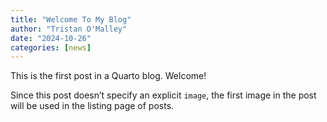 ```yaml
---
title: "Welcome To My Blog"
author: "Tristan O'Malley"
date: "2024-10-26"
categories: [news]
---
```


This is the first post in a Quarto blog. Welcome!

Since this post doesn't specify an explicit `image`, the first image in the post will be used in the listing page of posts.

